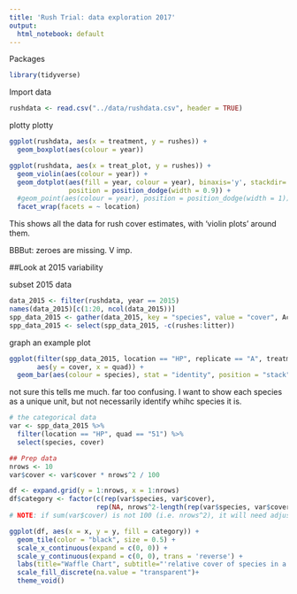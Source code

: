 ```yaml
---
title: 'Rush Trial: data exploration 2017'
output:
  html_notebook: default
---
```


Packages
```r
library(tidyverse)
```

Import data
```r
rushdata <- read.csv("../data/rushdata.csv", header = TRUE)
```


plotty plotty

```r
ggplot(rushdata, aes(x = treatment, y = rushes)) + 
  geom_boxplot(aes(colour = year))

```


```r
ggplot(rushdata, aes(x = treat_plot, y = rushes)) + 
  geom_violin(aes(colour = year)) +
  geom_dotplot(aes(fill = year, colour = year), binaxis='y', stackdir='center', dotsize=0.9, 
               position = position_dodge(width = 0.9)) +
  #geom_point(aes(colour = year), position = position_dodge(width = 1)) +
  facet_wrap(facets = ~ location)
```
This shows all the data for rush cover estimates, with 'violin plots' around them.  


BBBut: zeroes are missing.  V imp.  


##Look at 2015 variability

subset 2015 data
```r
data_2015 <- filter(rushdata, year == 2015)
names(data_2015)[c(1:20, ncol(data_2015))]
spp_data_2015 <- gather(data_2015, key = "species", value = "cover", Achimill:Veroserp.2, na.rm = TRUE)
spp_data_2015 <- select(spp_data_2015, -c(rushes:litter))
```


graph an example plot
```r
ggplot(filter(spp_data_2015, location == "HP", replicate == "A", treatment == "P1"), 
       aes(y = cover, x = quad)) +
  geom_bar(aes(colour = species), stat = "identity", position = "stack") 
```

not sure this tells me much.  far too confusing.  I want to show each species as a unique unit, but not necessarily identify whihc species it is.  

```r
# the categorical data 
var <- spp_data_2015 %>% 
  filter(location == "HP", quad == "51") %>% 
  select(species, cover)

## Prep data 
nrows <- 10
var$cover <- var$cover * nrows^2 / 100

df <- expand.grid(y = 1:nrows, x = 1:nrows)
df$category <- factor(c(rep(var$species, var$cover), 
                      rep(NA, nrows^2-length(rep(var$species, var$cover)))))  
# NOTE: if sum(var$cover) is not 100 (i.e. nrows^2), it will need adjustment to make the sum to 100.

ggplot(df, aes(x = x, y = y, fill = category)) + 
  geom_tile(color = "black", size = 0.5) +
  scale_x_continuous(expand = c(0, 0)) +
  scale_y_continuous(expand = c(0, 0), trans = 'reverse') +
  labs(title="Waffle Chart", subtitle="'relative cover of species in a quadrat") + 
  scale_fill_discrete(na.value = "transparent")+
  theme_void()
  
```

